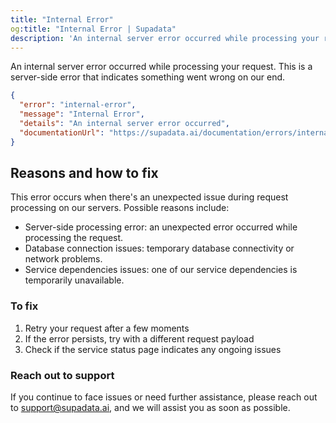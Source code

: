 ```yaml
---
title: "Internal Error"
og:title: "Internal Error | Supadata"
description: 'An internal server error occurred while processing your request. Explanation of the error and how to fix it.'
---
```


An internal server error occurred while processing your request. This is a server-side error that indicates something went wrong on our end.

```json
{
  "error": "internal-error",
  "message": "Internal Error",
  "details": "An internal server error occurred",
  "documentationUrl": "https://supadata.ai/documentation/errors/internal-error"
}
```

## Reasons and how to fix

This error occurs when there's an unexpected issue during request processing on our servers. Possible reasons include:

- Server-side processing error: an unexpected error occurred while processing the request.
- Database connection issues: temporary database connectivity or network problems.
- Service dependencies issues: one of our service dependencies is temporarily unavailable.


### To fix

1. Retry your request after a few moments
2. If the error persists, try with a different request payload
3. Check if the service status page indicates any ongoing issues

### Reach out to support

If you continue to face issues or need further assistance, please reach out to support@supadata.ai, and we will assist you as soon as possible.